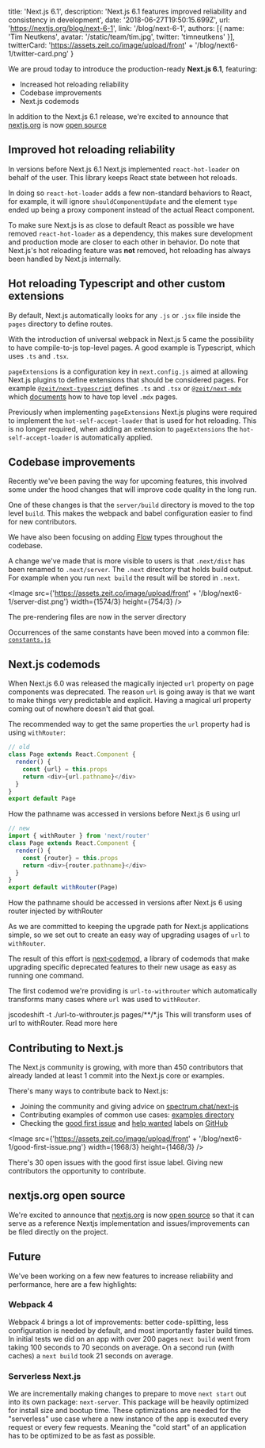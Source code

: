 
  title: 'Next.js 6.1',
  description: 'Next.js 6.1 features improved reliability and consistency in development',
  date: '2018-06-27T19:50:15.699Z',
  url: 'https://nextjs.org/blog/next-6-1',
  link: '/blog/next-6-1',
  authors: [{
    name: 'Tim Neutkens',
    avatar: '/static/team/tim.jpg',
    twitter: 'timneutkens'
  }],
  twitterCard: 'https://assets.zeit.co/image/upload/front' + '/blog/next6-1/twitter-card.png'
}


We are proud today to introduce the production-ready **Next.js 6.1**, featuring:

- Increased hot reloading reliability
- Codebase improvements
- Next.js codemods

In addition to the Next.js 6.1 release, we're excited to announce that [nextjs.org](https://nextjs.org) is now [open source](https://github.com/zeit/next-site)

## Improved hot reloading reliability

In versions before Next.js 6.1 Next.js implemented `react-hot-loader` on behalf of the user. This library keeps React state between hot reloads.

In doing so `react-hot-loader` adds a few non-standard behaviors to React, for example, it will ignore `shouldComponentUpdate` and the element `type` ended up being a proxy component instead of the actual React component.

To make sure Next.js is as close to default React as possible we have removed `react-hot-loader` as a dependency, this makes sure development and production mode are closer to each other in behavior. Do note that Next.js's hot reloading feature was **not** removed, hot reloading has always been handled by Next.js internally.

## Hot reloading Typescript and other custom extensions

By default, Next.js automatically looks for any `.js` or `.jsx` file inside the `pages` directory to define routes. 

With the introduction of universal webpack in Next.js 5 came the possibility to have compile-to-js top-level pages. A good example is Typescript, which uses `.ts` and `.tsx`.

`pageExtensions` is a configuration key in `next.config.js` aimed at allowing Next.js plugins to define extensions that should be considered pages. For example [`@zeit/next-typescript`](https://github.com/zeit/next-plugins/tree/master/packages/next-typescript) defines `.ts` and `.tsx` or [`@zeit/next-mdx`](https://github.com/zeit/next-plugins/tree/master/packages/next-mdx) which [documents](https://github.com/zeit/next-plugins/tree/master/packages/next-mdx#top-level-mdx-pages) how to have top level `.mdx` pages.

Previously when implementing `pageExtensions` Next.js plugins were required to implement the `hot-self-accept-loader` that is used for hot reloading. This is no longer required, when adding an extension to `pageExtensions` the `hot-self-accept-loader` is automatically applied.

## Codebase improvements

Recently we've been paving the way for upcoming features, this involved some under the hood changes that will improve code quality in the long run.

One of these changes is that the `server/build` directory is moved to the top level `build`. This makes the webpack and babel configuration easier to find for new contributors.

We have also been focusing on adding [Flow](https://flow.org/) types throughout the codebase.

A change we've made that is more visible to users is that `.next/dist` has been renamed to `.next/server`. The `.next` directory that holds build output. For example when you run `next build` the result will be stored in `.next`.

<Image src={'https://assets.zeit.co/image/upload/front' + '/blog/next6-1/server-dist.png'} width={1574/3} height={754/3} />
<Caption>The pre-rendering files are now in the <Caption.Code>server</Caption.Code> directory</Caption>

Occurrences of the same constants have been moved into a common file: [`constants.js`](https://github.com/zeit/next.js/blob/canary/lib/constants.js)

## Next.js codemods

When Next.js 6.0 was released the magically injected `url` property on page components was deprecated. The reason `url` is going away is that we want to make things very predictable and explicit. Having a magical url property coming out of nowhere doesn't aid that goal.

The recommended way to get the same properties the `url` property had is using `withRouter`:

```js
// old
class Page extends React.Component {
  render() {
    const {url} = this.props
    return <div>{url.pathname}</div>
  }
}
export default Page
```
<Caption>How the pathname was accessed in versions before Next.js 6 using <Caption.Code>url</Caption.Code></Caption>

```js
// new
import { withRouter } from 'next/router'
class Page extends React.Component {
  render() {
    const {router} = this.props
    return <div>{router.pathname}</div>
  }
}
export default withRouter(Page)
```
<Caption>How the pathname should be accessed in versions after Next.js 6 using <Caption.Code>router</Caption.Code> injected by <Caption.Code>withRouter</Caption.Code></Caption>

As we are committed to keeping the upgrade path for Next.js applications simple, so we set out to create an easy way of upgrading usages of `url` to `withRouter`. 

The result of this effort is [next&#8209;codemod](https://github.com/zeit/next-codemod), a library of codemods that make upgrading specific deprecated features to their new usage as easy as running one command. 

The first codemod we're providing is `url-to-withrouter` which automatically transforms many cases where `url` was used to `withRouter`.

<TerminalInput>
jscodeshift -t ./url-to-withrouter.js pages/**/*.js
</TerminalInput>
<Caption>This will transform uses of <Caption.Code>url</Caption.Code> to <Caption.Code>withRouter</Caption.Code>. <GenericLink href="https://github.com/zeit/next-codemod#url-to-withrouter">Read more here</GenericLink></Caption>

## Contributing to Next.js

The Next.js community is growing, with more than 450 contributors that already landed at least 1 commit into the Next.js core or examples.

There's many ways to contribute back to Next.js:

- Joining the community and giving advice on [spectrum.chat/next-js](https://spectrum.chat/next-js)
- Contributing examples of common use cases: [examples directory](https://github.com/zeit/next.js/tree/canary/examples)
- Checking the [good first issue](https://github.com/zeit/next.js/issues?q=is%3Aissue+is%3Aopen+sort%3Aupdated-desc+label%3A%22good+first+issue%22) and [help wanted](https://github.com/zeit/next.js/issues?q=is%3Aissue+is%3Aopen+sort%3Aupdated-desc+label%3A%22help+wanted%22) labels on [GitHub](https://github.com/zeit/next.js)

<Image src={'https://assets.zeit.co/image/upload/front' + '/blog/next6-1/good-first-issue.png'} width={1968/3} height={1468/3} />
<Caption>There's 30 open issues with the <GenericLink href="https://github.com/zeit/next.js/issues?q=is%3Aissue+is%3Aopen+sort%3Aupdated-desc+label%3A%22good+first+issue%22">good first issue</GenericLink> label. Giving new contributors the opportunity to contribute.</Caption>

## nextjs.org open source

We're excited to announce that [nextjs.org](https://nextjs.org) is now [open source](https://github.com/zeit/next-site) so that it can serve as a reference Nextjs implementation and issues/improvements can be filed directly on the project.

## Future

We've been working on a few new features to increase reliability and performance, here are a few highlights:

### Webpack 4

Webpack 4 brings a lot of improvements: better code-splitting, less configuration is needed by default, and most importantly faster build times. In initial tests we did on an app with over 200 pages `next build` went from taking 100 seconds to 70 seconds on average. On a second run (with caches) a `next build` took 21 seconds on average.

### Serverless Next.js

We are incrementally making changes to prepare to move `next start` out into its own package: `next-server`. This package will be heavily optimized for install size and bootup time. These optimizations are needed for the "serverless" use case where a new instance of the app is executed every request or every few requests. Meaning the "cold start" of an application has to be optimized to be as fast as possible.
